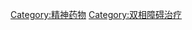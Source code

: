 {{Commonscat|Mood stabilizers}}

[[Category:精神药物|Category:精神药物]]
[[Category:双相障碍治疗|Category:双相障碍治疗]]